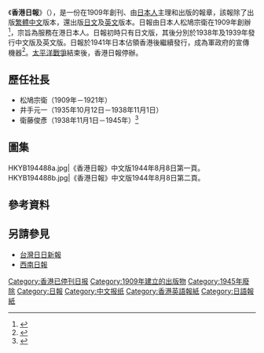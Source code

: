 {{Infobox Newspaper
| name                = 香港日報<br>The Hongkong News<br>
| image               = 
| caption             =
| type                = [[日報|日報]]
| format              = 寬版
| owners              = 衛藤俊彥（1938年－1945年）
| publisher           = 香港日報社
| editor              = 
| chiefeditor         = 
| assoceditor         =
| staff               =
| foundation          = 1909年
| ceased publication  = 1945年
| political           = 亲日本
| language            = [[繁體中文|繁體中文]]、[[英文|英文]]、[[日文|日文]] 
| price               = [[軍用手票|軍用手票]]30[[錢_(貨幣單位)|錢]]（1944年）<ref>{{cite news |language = zh-hk |author = |url =  |title = 香港日報 |publisher = 香港日報社 |date = 1944-08-08  |accessdate = 2021-12-16|page = 1}}</ref>
| headquarters        = 香港[[中區_(香港)|中區]]中住吉通二號<br>（即現今[[干諾道中|干諾道中]]）<br>
| circulation         = 
| ISSN                =
| website             = 
}}
{{Distinguish|新報 (香港)}}
《'''香港日報'''》（{{Lang-en|The Hongkong News}}），是一份在1909年創刊、由[[日本人|日本人]]主理和出版的報章，該報除了出版[[繁體中文|繁體中文]]版本，還出版[[日文|日文]]及[[英文|英文]]版本。日報由日本人松鳩宗衛在1909年創辦<ref>{{cite news |language = zh-hk |author = 周佳榮|url = https://www.orangenews.hk/books/91008.jhtml |title = 【瀛洲華聲】日本人在香港創辦的報刊 |publisher = 橙新聞 |date = 2020-04-08  |accessdate = 2021-12-16}}</ref>，宗旨為服務在港日本人。日報初時只有日文版，其後分別於1938年及1939年發行中文版及英文版。日報於1941年日本佔領香港後繼續發行，成為軍政府的宣傳機器<ref>{{Cite journal |author=李威成|url=http://homepage.ntu.edu.tw/~bcla/e_book/88/8804.pdf|title=日佔時期香港醫療衛生的管理模式：以《香港日報》為主要參考|journal=臺大文史哲學報|year=2017|volume= |issue=88|pages=119-155}}</ref>。[[太平洋戰爭|太平洋戰爭]]結束後，香港日報停辦。

==歷任社長==
* 松鳩宗衛（1909年－1921年）
* 井手元一（1935年10月12日－1938年11月1日）
* 衛藤俊彥（1938年11月1日－1945年）<ref> {{Cite book | author = 周佳榮 | title = 瀛洲華聲：日本中文報刊一百五十年史 | location = 香港 | publisher = 三聯書店（香港）有限公司 | date = 2020-02-01 | pages = 8-10 | ISBN = 978-9-62-044574-3 | accessdate = 2021-12-16| language = zh-hk}} </ref>

==圖集==
<Gallery>
HKYB194488a.jpg|《香港日報》中文版1944年8月8日第一頁。
HKYB194488b.jpg|《香港日報》中文版1944年8月8日第二頁。
</Gallery>

==參考資料==
{{reflist}}

==另請參見==
*[[台灣日日新報|台灣日日新報]]
*[[西南日報|西南日報]]

{{Stub|報章}}

[[Category:香港已停刊日报|Category:香港已停刊日报]]
[[Category:1909年建立的出版物|Category:1909年建立的出版物]]
[[Category:1945年廢除|Category:1945年廢除]]
[[Category:日報|Category:日報]]
[[Category:中文报纸|Category:中文报纸]]
[[Category:香港英語報紙|Category:香港英語報紙]]
[[Category:日語報紙|Category:日語報紙]]